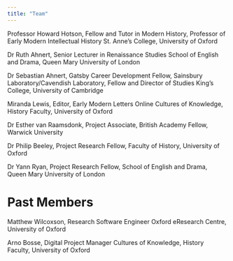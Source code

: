 ```yaml
---
title: "Team"
---
```


Professor Howard Hotson, Fellow and Tutor in Modern History, Professor of Early Modern Intellectual History
St. Anne’s College, University of Oxford

Dr Ruth Ahnert, Senior Lecturer in Renaissance Studies
School of English and Drama, Queen Mary University of London

Dr Sebastian Ahnert, Gatsby Career Development Fellow, Sainsbury Laboratory/Cavendish Laboratory, Fellow and Director of Studies
King’s College, University of Cambridge

Miranda Lewis, Editor, Early Modern Letters Online
Cultures of Knowledge, History Faculty, University of Oxford

Dr Esther van Raamsdonk, Project Associate, British Academy Fellow, Warwick University

Dr Philip Beeley, Project Research Fellow, Faculty of History, University of Oxford

Dr Yann Ryan, Project Research Fellow, School of English and Drama, Queen Mary University of London

# Past Members
Matthew Wilcoxson, Research Software Engineer
Oxford eResearch Centre, University of Oxford

Arno Bosse, Digital Project Manager
Cultures of Knowledge, History Faculty, University of Oxford